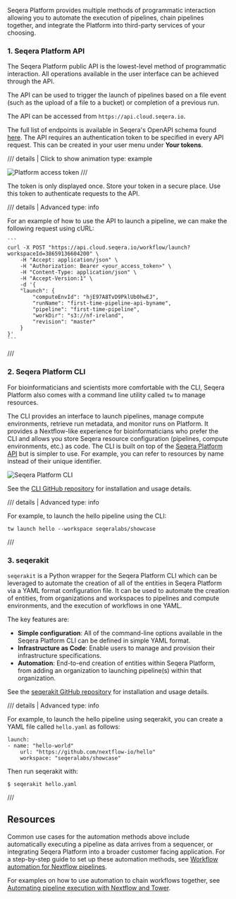 Seqera Platform provides multiple methods of programmatic interaction allowing you to automate the execution of pipelines, chain pipelines together, and integrate the Platform into third-party services of your choosing.

### 1. Seqera Platform API

The Seqera Platform public API is the lowest-level method of programmatic interaction. All operations available in the user interface can be achieved through the API. 

The API can be used to trigger the launch of pipelines based on a file event (such as the upload of a file to a bucket) or completion of a previous run.

The API can be accessed from `https://api.cloud.seqera.io`.

The full list of endpoints is available in Seqera's OpenAPI schema found [here](https://cloud.seqera.io/openapi/index.html). The API requires an authentication token to be specified in every API request. This can be created in your user menu under **Your tokens**.


/// details | Click to show animation
    type: example

![Platform access token](./assets/generate-access-token.gif)
///

The token is only displayed once. Store your token in a secure place. Use this token to authenticate requests to the API.


/// details | Advanced
        type: info    

For an example of how to use the API to launch a pipeline, we can make the following request using cURL: 

    ```
    curl -X POST "https://api.cloud.seqera.io/workflow/launch?workspaceId=38659136604200" \
        -H "Accept: application/json" \
        -H "Authorization: Bearer <your_access_token>" \
        -H "Content-Type: application/json" \
        -H "Accept-Version:1" \
        -d '{
        "launch": {
            "computeEnvId": "hjE97A8TvD9PklUb0hwEJ",
            "runName": "first-time-pipeline-api-byname",
            "pipeline": "first-time-pipeline",
            "workDir": "s3://nf-ireland",
            "revision": "master"
        }
    }'
    ```
///


### 2. Seqera Platform CLI

For bioinformaticians and scientists more comfortable with the CLI, Seqera Platform also comes with a command line utility called `tw` to manage resources. 

The CLI provides an interface to launch pipelines, manage compute environments, retrieve run metadata, and monitor runs on Platform. It provides a Nextflow-like experience for bioinformaticians who prefer the CLI and allows you store Seqera resource configuration (pipelines, compute environments, etc.) as code. The CLI is built on top of the [Seqera Platform API](#1-seqera-platform-api) but is simpler to use. For example, you can refer to resources by name instead of their unique identifier.

![Seqera Platform CLI](./assets/platform-cli.png)

See the [CLI GitHub repository](https://github.com/seqeralabs/tower-cli/) for installation and usage details.


/// details | Advanced
    type: info    

For example, to launch the hello pipeline using the CLI:

    tw launch hello --workspace seqeralabs/showcase
///

### 3. seqerakit

`seqerakit` is a Python wrapper for the Seqera Platform CLI which can be leveraged to automate the creation of all of the entities in Seqera Platform via a YAML format configuration file. It can be used to automate the creation of entities, from organizations and workspaces to pipelines and compute environments, and the execution of workflows in one YAML.

The key features are:

- **Simple configuration**: All of the command-line options available in the Seqera Platform CLI can be defined in simple YAML format.
- **Infrastructure as Code**: Enable users to manage and provision their infrastructure specifications.
- **Automation**: End-to-end creation of entities within Seqera Platform, from adding an organization to launching pipeline(s) within that organization.

See the [seqerakit GitHub repository](https://github.com/seqeralabs/seqera-kit/) for installation and usage details.


/// details | Advanced
    type: info    

For example, to launch the hello pipeline using seqerakit, you can create a YAML file called `hello.yaml` as follows:

    launch:
    - name: "hello-world"
        url: "https://github.com/nextflow-io/hello"
        workspace: "seqeralabs/showcase"

Then run seqerakit with:

    $ seqerakit hello.yaml

///

## Resources
Common use cases for the automation methods above include automatically executing a pipeline as data arrives from a sequencer, or integrating Seqera Platform into a broader customer facing application. For a step-by-step guide to set up these automation methods, see [Workflow automation for Nextflow pipelines](https://seqera.io/blog/workflow-automation/).

For examples on how to use automation to chain workflows together, see [Automating pipeline execution with Nextflow and Tower](https://seqera.io/blog/automating-workflows-with-nextflow-and-tower/).